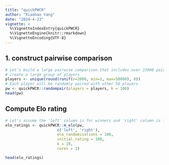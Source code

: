 ```yaml
---
title: "quickPWCR"
author: "Xiaohao Yang"
date: "2024-4-23"
vignette: >
  %\VignetteIndexEntry{quickPWCR}
  %\VignetteEngine{knitr::rmarkdown}
  %\VignetteEncoding{UTF-8}
---
```


## 1. construct pairwise comparison

```r
# Let's build a large pairwise comparison that includes over 23000 pairs 
# create a large group of players
players <- unique(round(runif(n=2000, min=1, max=50000), 0))
# Each player will be randomly paired with other 50 players 
pw <- quickPWCR::randompair(players = players, k = 100)
head(pw)
```

## Compute Elo rating

```r
# Let's assume the 'left' column is for winners and 'right' column is for loser
elo_ratings <- quickPWCR::m_elo(pw, 
                       c('left', 'right'), 
                       elo_randomisations = 100, 
                       initial_rating = 100, 
                       k = 10, 
                       cores = 1)

head(elo_ratings)
```

